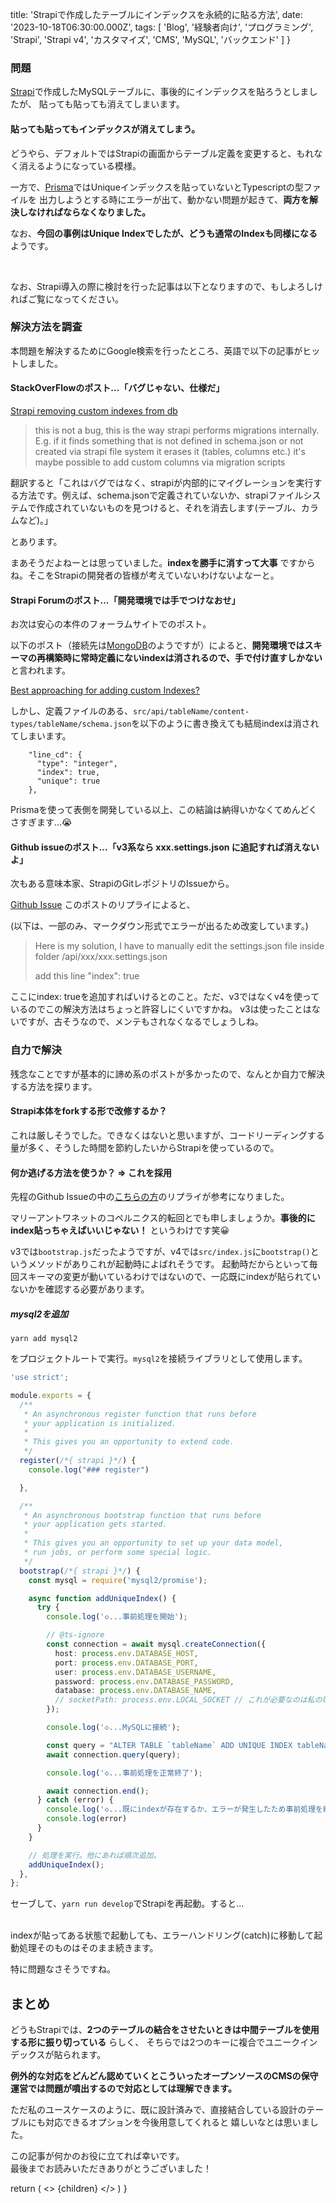 
  title: 'Strapiで作成したテーブルにインデックスを永続的に貼る方法',
  date: '2023-10-18T06:30:00.000Z',
  tags: [
    'Blog',
    '経験者向け',
    'プログラミング',
    'Strapi',
    'Strapi v4',
    'カスタマイズ',
    'CMS',
    'MySQL',
    'バックエンド'
  ]
}

### 問題

[Strapi](https://strapi.io/)で作成したMySQLテーブルに、事後的にインデックスを貼ろうとしましたが、
貼っても貼っても消えてしまいます。

#### 貼っても貼ってもインデックスが消えてしまう。

どうやら、<span className="hoso">デフォルトではStrapiの画面からテーブル定義を変更すると、もれなく消えるようになっている</span>模様。

一方で、[Prisma](https://www.prisma.io/)ではUniqueインデックスを貼っていないとTypescriptの型ファイルを
出力しようとする時にエラーが出て、動かない問題が起きて、**両方を解決しなければならなくなりました。**

なお、**今回の事例はUnique Indexでしたが、どうも通常のIndexも同様になる** ようです。

<MdxImage month="202310" image="strapi01.png" annotation="手で追加したUnique index。このあと消えちゃう" />
<br />

なお、Strapi導入の際に検討を行った記事は以下となりますので、もしよろしければご覧になってください。

<RichLink
url="https://moldspoon.jp/blog/posts/first-using-strapi" 
moldspoonIcon={true}
title="入稿管理システム「Strapi」をMySQL DBで運用する方法。類似サービスも交えて紹介。" 
subtitle="個人開発のサービスを開発している中で、Wordpressのようなインターフェースで、コンテンツをガンガン入稿したい..."
targetBlank={true}
/>

### 解決方法を調査

本問題を解決するためにGoogle検索を行ったところ、英語で以下の記事がヒットしました。

#### StackOverFlowのポスト...「バグじゃない、仕様だ」

[Strapi removing custom indexes from db](https://stackoverflow.com/questions/76169449/strapi-removing-custom-indexes-from-db)

>this is not a bug, this is the way strapi performs migrations internally. E.g. if it finds something that is not defined in schema.json or not created via strapi file system it erases it (tables, columns etc.) it's maybe possible to add custom columns via migration scripts

翻訳すると「これはバグではなく、strapiが内部的にマイグレーションを実行する方法です。例えば、schema.jsonで定義されていないか、strapiファイルシステムで作成されていないものを見つけると、それを消去します(テーブル、カラムなど)。」

とあります。

まあそうだよねーとは思っていました。**indexを勝手に消すって大事** ですからね。そこをStrapiの開発者の皆様が考えていないわけないよなーと。

#### Strapi Forumのポスト...「開発環境では手でつけなおせ」

お次は安心の本件のフォーラムサイトでのポスト。

以下のポスト（接続先は[MongoDB](https://www.mongodb.com/ja-jp)のようですが）によると、**開発環境ではスキーマの再構築時に常時定義にないindexは消されるので、手で付け直すしかない**
と言われます。

[Best approaching for adding custom Indexes?](https://forum.strapi.io/t/best-approaching-for-adding-custom-indexes/888/12)

しかし、定義ファイルのある、`src/api/tableName/content-types/tableName/schema.json`を以下のように書き換えても結局indexは消されてしまいます。

```
    "line_cd": {
      "type": "integer",
      "index": true,
      "unique": true
    },
```

Prismaを使って表側を開発している以上、この結論は納得いかなくてめんどくさすぎます...😭

#### Github issueのポスト...「v3系なら xxx.settings.json に追記すれば消えないよ」

次もある意味本家、StrapiのGitレポジトリのIssueから。

[Github Issue](https://github.com/strapi/strapi/issues/8799#issuecomment-782880352)
このポストのリプライによると、

(以下は、一部のみ、マークダウン形式でエラーが出るため改変しています。)

>Here is my solution, I have to manually edit the settings.json file inside folder /api/xxx/xxx.settings.json
>
>add this line
>"index": true

ここにindex: trueを追加すればいけるとのこと。ただ、<span className="hoso">v3ではなくv4を使っているのでこの解決方法はちょっと許容しにくい</span>ですかね。
v3は使ったことはないですが、古そうなので、メンテもされなくなるでしょうしね。

### 自力で解決
残念なことですが基本的に諦め系のポストが多かったので、なんとか自力で解決する方法を探ります。

#### Strapi本体をforkする形で改修するか？

これは厳しそうでした。できなくはないと思いますが、コードリーディングする量が多く、<span className="hoso">そうした時間を節約したいからStrapiを使っている</span>ので。

#### 何か逃げる方法を使うか？ => これを採用

先程のGithub Issueの中の[こちらの方](https://github.com/strapi/strapi/issues/8799#issuecomment-1061658943)のリプライが参考になりました。

マリーアントワネットのコペルニクス的転回とでも申しましょうか。**事後的にindex貼っちゃえばいいじゃない！** というわけです笑😀

v3では`bootstrap.js`だったようですが、v4では`src/index.js`に`bootstrap()`というメソッドがありこれが起動時によばれそうです。
起動時だからといって毎回スキーマの変更が動いているわけではないので、一応既にindexが貼られていないかを確認する必要があります。


##### mysql2を追加

```
yarn add mysql2
```
をプロジェクトルートで実行。`mysql2`を接続ライブラリとして使用します。

<CodeBlockTitle title="src/index.ts" />

```typescript
'use strict';

module.exports = {
  /**
   * An asynchronous register function that runs before
   * your application is initialized.
   *
   * This gives you an opportunity to extend code.
   */
  register(/*{ strapi }*/) {
    console.log("### register")

  },

  /**
   * An asynchronous bootstrap function that runs before
   * your application gets started.
   *
   * This gives you an opportunity to set up your data model,
   * run jobs, or perform some special logic.
   */
  bootstrap(/*{ strapi }*/) {
    const mysql = require('mysql2/promise');

    async function addUniqueIndex() {
      try {
        console.log('◇...事前処理を開始');

        // @ts-ignore
        const connection = await mysql.createConnection({
          host: process.env.DATABASE_HOST,
          port: process.env.DATABASE_PORT,
          user: process.env.DATABASE_USERNAME,
          password: process.env.DATABASE_PASSWORD,
          database: process.env.DATABASE_NAME,
          // socketPath: process.env.LOCAL_SOCKET // これが必要なのは私の環境だけかも
        });

        console.log('◇...MySQLに接続');

        const query = "ALTER TABLE `tableName` ADD UNIQUE INDEX tableName_line_cd_unique (line_cd)";
        await connection.query(query);

        console.log('◇...事前処理を正常終了');

        await connection.end();
      } catch (error) {
        console.log('◇...既にindexが存在するか、エラーが発生したため事前処理を終了')
        console.log(error)
      }
    }

    // 処理を実行。他にあれば順次追加。
    addUniqueIndex();
  },
};
```

セーブして、`yarn run develop`でStrapiを再起動。すると...

<MdxImage month="202310" image="strapi02.png" annotation="無事indexが貼られた" />
<br />
indexが貼ってある状態で起動しても、エラーハンドリング(catch)に移動して起動処理そのものはそのまま続きます。

<MdxImage month="202310" image="strapi03.png" annotation="既に貼られているとしてエラーが出るものの利用に支障なし" />
<br />

特に問題なさそうですね。

## まとめ

どうもStrapiでは、**2つのテーブルの結合をさせたいときは中間テーブルを使用する形に振り切っている** らしく、
そちらでは2つのキーに複合でユニークインデックスが貼られます。

**例外的な対応をどんどん認めていくとこういったオープンソースのCMSの保守運営では問題が噴出するので対応としては理解できます。**

ただ私のユースケースのように、<span className="hoso">既に設計済みで、直接結合している設計のテーブルにも対応できるオプションを今後用意してくれると
嬉しいな</span>とは思いました。
<br />

この記事が何かのお役に立てれば幸いです。<br />
最後までお読みいただきありがとうございました！

  return (
    <Layout meta={meta}>
      <>
        {children}
      </>
    </Layout>
  )
}


